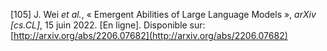 \[105\]	J. Wei *et al.*, « Emergent Abilities of Large Language Models », *arXiv \[cs.CL\]*, 15 juin 2022\. \[En ligne\]. Disponible sur: [http://arxiv.org/abs/2206.07682](http://arxiv.org/abs/2206.07682)